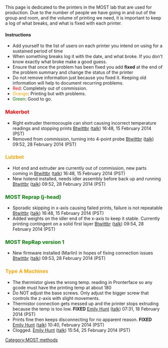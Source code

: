 {{MOST}}

This page is dedicated to the printers in the MOST lab that are used for production.  Due to the number of people we have going in and out of the group and room, and the volume of printing we need, it is important to keep a log of what breaks, and what is fixed with each printer.  

====Instructions====
*Add yourself to the list of users on each printer you intend on using for a sustained period of time
*When something breaks log it with the date, and what broke.  If you don't know exactly what broke make a good guess. 
*Ensure that once the problem has been fixed you add '''fixed''' at the end of the problem summary and change the status of the printer
*Do not remove information just because you fixed it.  Keeping old information will help to document recurring problems.
*<font color="red">Red</font>: Completely out of commission.
*<font color="orange">Orange</font>: Printing but with problems.
*<font color="green">Green</font>: Good to go.

=== <font color="red">Makerbot</font> ===
* Right extruder thermocouple can short causing incorrect temperature readings and stopping prints [[User:Btwittbr|Btwittbr]] ([[User talk:Btwittbr|talk]]) 16:48, 15 February 2014 (PST)
* Removed from commission, turning into 4-point probe [[User:Btwittbr|Btwittbr]] ([[User talk:Btwittbr|talk]]) 09:52, 28 February 2014 (PST)

=== <font color="orange">Lulzbot</font> ===
* Hot end and extruder are currently out of commission, new parts coming in [[User:Btwittbr|Btwittbr]] ([[User talk:Btwittbr|talk]]) 16:48, 15 February 2014 (PST)
* New hotend installed, needs idler assembly before back up and running [[User:Btwittbr|Btwittbr]] ([[User talk:Btwittbr|talk]]) 09:52, 28 February 2014 (PST)

=== <font color="green">MOST Reprap (j-head)</font> ===
* Sporadic skipping in x-axis causing failed prints, failure is not repeatable [[User:Btwittbr|Btwittbr]] ([[User talk:Btwittbr|talk]]) 16:48, 15 February 2014 (PST)
* Added weights on the idler end of the x-axis to keep it stable.  Currently printing contingent on a solid first layer [[User:Btwittbr|Btwittbr]] ([[User talk:Btwittbr|talk]]) 09:54, 28 February 2014 (PST)

=== <font color="green">MOST RepRap version 1</font> ===
*New firmware installed (Marlin) in hopes of fixing connection issues [[User:Btwittbr|Btwittbr]] ([[User talk:Btwittbr|talk]]) 09:53, 28 February 2014 (PST)

=== <font color="orange">Type A Machines</font> ===
*The thermistor gives the wrong temp. reading in Pronterface so any gcode must have the printing temp at about 180
*Do NOT adjust the base screws. Only adjust the bigger screw that controls the z-axis with slight movements. 
*Thermistor connection gets messed up and the printer stops extruding because the temp is too low. '''FIXED''' [[User:Ejhunt|Emily Hunt]] ([[User talk:Ejhunt|talk]]) 07:31, 18 February 2014 (PST)
*Prints fine then keeps disconnecting for no apparent reason. '''FIXED''' [[User:Ejhunt|Emily Hunt]] ([[User talk:Ejhunt|talk]]) 10:40, February 2014 (PST)
*Clogged. [[User:Ejhunt|Emily Hunt]] ([[User talk:Ejhunt|talk]]) 15:54, 25 February 2014 (PST)



[[Category:MOST methods]]